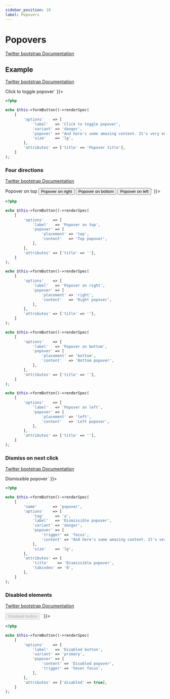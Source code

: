 ```yaml
---
sidebar_position: 19
label: Popovers
---
```



# Popovers

[Twitter bootstrap Documentation](https://getbootstrap.com/docs/5.1/components/popovers/)

## Example

[Twitter bootstrap Documentation](https://getbootstrap.com/docs/5.1/components/popovers/#example)

<Tabs>
<TabItem value="result" label="Result" default>
  <HtmlCode bootstrapVersion="5.1">
      <div dangerouslySetInnerHTML={{ __html: `<button class="btn btn-danger btn-lg" data-bs-content="And here's some amazing content. It's very engaging. Right?" data-bs-original-title="Popover title" data-bs-toggle="popover" name="button" title="" type="button" value="">Click to toggle popover</button>` }}></div>
  </HtmlCode>
</TabItem>
<TabItem value="source" label="Source">

```php
<?php

echo $this->formButton()->renderSpec(
    [
        'options'    => [
            'label'   => 'Click to toggle popover',
            'variant' => 'danger',
            'popover' => "And here's some amazing content. It's very engaging. Right?",
            'size'    => 'lg',
        ],
        'attributes' => ['title' => 'Popover title'],
    ]
);

```

</TabItem>
</Tabs>

### Four directions

[Twitter bootstrap Documentation](https://getbootstrap.com/docs/5.1/components/popovers/#four-directions)

<Tabs>
<TabItem value="result" label="Result" default>
  <HtmlCode bootstrapVersion="5.1">
      <div dangerouslySetInnerHTML={{ __html: `<button class="btn btn-secondary" data-bs-container="body" data-bs-content="Top popover" data-bs-original-title="" data-bs-placement="top" data-bs-toggle="popover" name="button" title="" type="button" value="">Popover on top</button>
<button class="btn btn-secondary" data-bs-container="body" data-bs-content="Right popover" data-bs-original-title="" data-bs-placement="right" data-bs-toggle="popover" name="button" title="" type="button" value="">Popover on right</button>
<button class="btn btn-secondary" data-bs-container="body" data-bs-content="Bottom popover" data-bs-original-title="" data-bs-placement="bottom" data-bs-toggle="popover" name="button" title="" type="button" value="">Popover on bottom</button>
<button class="btn btn-secondary" data-bs-container="body" data-bs-content="Left popover" data-bs-original-title="" data-bs-placement="left" data-bs-toggle="popover" name="button" title="" type="button" value="">Popover on left</button>` }}></div>
  </HtmlCode>
</TabItem>
<TabItem value="source" label="Source">

```php
<?php

echo $this->formButton()->renderSpec(
    [
        'options'    => [
            'label'   => 'Popover on top',
            'popover' => [
                'placement' => 'top',
                'content'   => 'Top popover',
            ],
        ],
        'attributes' => ['title' => ''],
    ]
);

echo $this->formButton()->renderSpec(
    [
        'options'    => [
            'label'   => 'Popover on right',
            'popover' => [
                'placement' => 'right',
                'content'   => 'Right popover',
            ],
        ],
        'attributes' => ['title' => ''],
    ]
);

echo $this->formButton()->renderSpec(
    [
        'options'    => [
            'label'   => 'Popover on bottom',
            'popover' => [
                'placement' => 'bottom',
                'content'   => 'Bottom popover',
            ],
        ],
        'attributes' => ['title' => ''],
    ]
);

echo $this->formButton()->renderSpec(
    [
        'options'    => [
            'label'   => 'Popover on left',
            'popover' => [
                'placement' => 'left',
                'content'   => 'Left popover',
            ],
        ],
        'attributes' => ['title' => ''],
    ]
);

```

</TabItem>
</Tabs>

### Dismiss on next click

[Twitter bootstrap Documentation](https://getbootstrap.com/docs/5.1/components/popovers/#dismiss-on-next-click)

<Tabs>
<TabItem value="result" label="Result" default>
  <HtmlCode bootstrapVersion="5.1">
      <div dangerouslySetInnerHTML={{ __html: `<a class="btn btn-danger btn-lg" data-bs-content="And here's some amazing content. It's very engaging. Right?" data-bs-original-title="Dismissible popover" data-bs-toggle="popover" data-bs-trigger="focus" role="button" tabindex="0" title="">Dismissible popover</a>` }}></div>
  </HtmlCode>
</TabItem>
<TabItem value="source" label="Source">

```php
<?php

echo $this->formButton()->renderSpec(
    [
        'name'       => 'popover',
        'options'    => [
            'tag'     => 'a',
            'label'   => 'Dismissible popover',
            'variant' => 'danger',
            'popover' => [
                'trigger' => 'focus',
                'content' => "And here's some amazing content. It's very engaging. Right?",
            ],
            'size'    => 'lg',
        ],
        'attributes' => [
            'title'    => 'Dismissible popover',
            'tabindex' => '0',
        ],
    ]
);

```

</TabItem>
</Tabs>

### Disabled elements

[Twitter bootstrap Documentation](https://getbootstrap.com/docs/5.1/components/popovers/#disabled-elements)

<Tabs>
<TabItem value="result" label="Result" default>
  <HtmlCode bootstrapVersion="5.1">
      <div dangerouslySetInnerHTML={{ __html: `<span class="d-inline-block" data-bs-content="Disabled popover" data-bs-original-title="" data-bs-toggle="popover" data-bs-trigger="hover focus" tabindex="0" title="">
  <button class="btn btn-primary" disabled="disabled" name="button" type="button" value="">Disabled button</button>
</span>` }}></div>
  </HtmlCode>
</TabItem>
<TabItem value="source" label="Source">

```php
<?php

echo $this->formButton()->renderSpec(
    [
        'options'    => [
            'label'   => 'Disabled button',
            'variant' => 'primary',
            'popover' => [
                'content' => 'Disabled popover',
                'trigger' => 'hover focus',
            ],
        ],
        'attributes' => ['disabled' => true],
    ]
);

```

</TabItem>
</Tabs>

